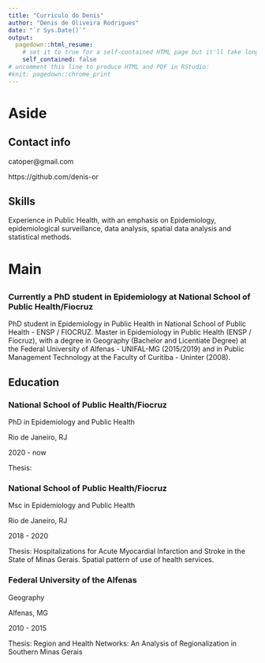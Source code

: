 ```yaml
---
title: "Curriculo do Denis"
author: "Denis de Oliveira Rodrigues"
date: "`r Sys.Date()`"
output:
  pagedown::html_resume:
    # set it to true for a self-contained HTML page but it'll take longer to render
    self_contained: false
# uncomment this line to produce HTML and PDF in RStudio:
#knit: pagedown::chrome_print
---
```

Aside
====================================
Contact info
------------------------------------

<i class="fa fa-envelope"></i> catoper@gmail.com

<i class="fa fa-github"></i> https://github.com/denis-or


Skills
------------------------------------

Experience in Public
Health, with an emphasis on 
Epidemiology, epidemiological 
surveillance, data analysis, spatial
data analysis and statistical 
methods.

Main
================================================================================

{#title}
--------------------------------------------------------------------------------

### Currently a PhD student in Epidemiology at National School of Public Health/Fiocruz

PhD student in Epidemiology in Public Health in National School of Public Health
- ENSP / FIOCRUZ. Master in Epidemiology in Public Health (ENSP / Fiocruz), with
a degree in Geography (Bachelor and Licentiate Degree) at the Federal University
of Alfenas - UNIFAL-MG (2015/2019) and in Public Management Technology at the
Faculty of Curitiba - Uninter (2008).

Education {data-icon=graduation-cap data-concise=true}
--------------------------------------------------------------------------------

### National School of Public Health/Fiocruz

PhD in Epidemiology and Public Health

Rio de Janeiro, RJ

2020 - now

Thesis: 

### National School of Public Health/Fiocruz

Msc in Epidemiology and 
Public Health

Rio de Janeiro, RJ

2018 - 2020

Thesis: Hospitalizations for Acute Myocardial Infarction and Stroke in the State of Minas Gerais. Spatial pattern of use of health services.


### Federal University of the Alfenas

Geography

Alfenas, MG

2010 - 2015

Thesis: Region and Health Networks: An Analysis of Regionalization in Southern Minas Gerais
